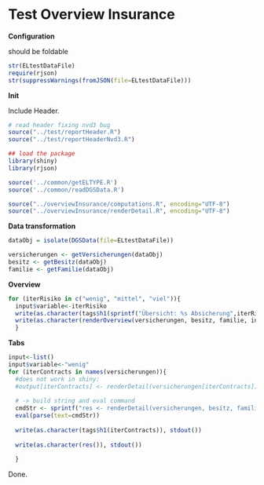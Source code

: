 Test Overview Insurance
========================================================
**Configuration**

should be foldable
```r
str(ELtestDataFile)
require(rjson)
str(suppressWarnings(fromJSON(file=ELtestDataFile)))
```

**Init**

Include Header.
```r
# read header fixing nvd3 bug
source("../test/reportHeader.R")
source("../test/reportHeaderNvd3.R")

## load the package
library(shiny)
library(rjson)

source('../common/getELTYPE.R')
source('../common/readDGSData.R')

source("../overviewInsurance/computations.R", encoding="UTF-8")
source("../overviewInsurance/renderDetail.R", encoding="UTF-8")
```

**Data transformation**

```r

dataObj = isolate(DGSData(file=ELtestDataFile))    

versicherungen <- getVersicherungen(dataObj)
besitz <- getBesitz(dataObj)
familie <- getFamilie(dataObj)
```

**Overview**

```r
for (iterRisiko in c("wenig", "mittel", "viel")){
  input$variable<-iterRisiko
  write(as.character(tags$h1(sprintf("Übersicht: %s Absicherung",iterRisiko) )), stdout())
  write(as.character(renderOverview(versicherungen, besitz, familie, input)()), stdout())
  }
```

**Tabs**

```r
input<-list()
input$variable<-"wenig"
for (iterContracts in names(versicherungen)){
  #does not work in shiny:
  #output[iterContracts] <- renderDetail(versicherungen[iterContracts])    
  
  # -> build string and eval command
  cmdStr <- sprintf("res <- renderDetail(versicherungen, besitz, familie, input, '%s')", iterContracts)
  eval(parse(text=cmdStr))    
  
  write(as.character(tags$h1(iterContracts)), stdout())
  
  write(as.character(res()), stdout()) 
  
  }
```




Done.